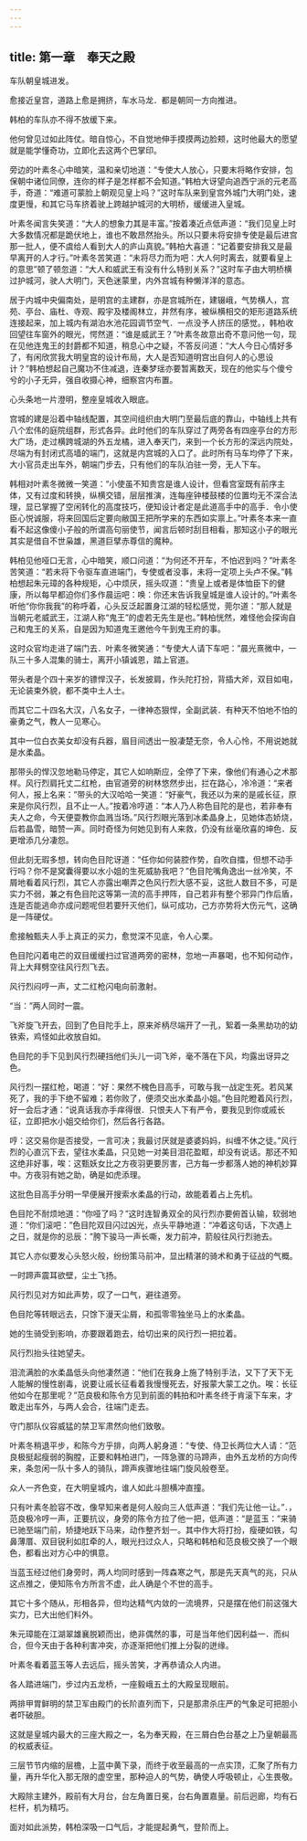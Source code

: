 ```yaml
---
---
---
```

title: 第一章　奉天之殿
---



车队朝皇城进发。

愈接近皇宫，道路上愈是拥挤，车水马龙．都是朝同一方向推进。

韩柏的车队亦不得不放缓下来。

他何曾见过如此阵仗。暗自惊心，不自觉地伸手摸摸两边脸颊，这时他最大的愿望就是能学懂奇功，立即化去这两个巴掌印。

旁边的叶素冬心中暗笑，温和亲切地道：“专使大人放心，只要末将略作安排，包保朝中诸位同僚，连你的样子是怎样都不会知道。”韩柏大讶望向追西宁派的元老高手，奇道：“难道可蒙脸上朝观见皇上吗？”这时车队来到皇宫外城门大明门处，速度更慢，和其它马车挤着驶上跨越护城河的大明桥，缓缓进入皇城。

叶素冬闻言失笑道：“大人的想象力其是丰富。”按着凑近点低声道：“我们见皇上时大多数情况都是跪伏地上，谁也不敢昂然抬头。所以只要未将安排专使是最后进宫那一批人，便不虞给人看到大人的庐山真貌。”韩柏大喜道：“记着要安排我又是最早离开的人才行。”叶素冬苦笑道：“未将尽力而为吧：大人何时离去，就要看皇上的意思”顿了顿忽道：“大人和威武王有没有什么特别关系？”这时车子由大明桥横过护城河，驶人大明门，天色迷蒙里，内外宫城有种懒洋洋的意态。

居于内城中央偏南处，是明宫的主建群，亦是宫城所在，建辍峨，气势横人，宫苑、亭台、庙杜、寺观、殿宇及楼阁林立，井然有序，被纵横相交的矩形道路系统连接起来，加上城内有湖泊水池花园调节空气．一点没予人挤压的感觉。，韩柏收回望往车窗外的眼光，愕然道：“谁是威武王？”叶素冬故意出奇不意问他一句，现在见他连鬼王的封爵都不知道，稍息心中之疑，不答反问道：“大人今日心情好多了，有闲欣赏我大明皇宫的设计布局，大人是否知道明宫出自何人的心思设计？”韩柏想起自己魔功不住减退，连秦梦瑶亦要暂离数天，现在的他实与个傻兮兮的小子无异，强自收摄心神，细察宫内布置。

心头条地一片澄明，整座皇城收入眼底。

宫城的建是沿着中轴线配置，其空间组织由大明门至最后底的靠山，中轴线上共有八个宏伟的庭院组群，形式各异。此时他们的车队穿过了两旁各有四座亭台的方形大广场，走过横跨城湖的外五龙橘，进入奉天门，来到一个长方形的深远内院处，尽端为有封闭式高墙的端门，这就是内宫城的入口了。此时所有马车均停了下来，大小官员走出车外，朝端门步去，只有他们的车队泊驻一旁，无人下车。

韩相对叶素冬微微一笑道：“小使虽不知贵宫是谁人设计，但看宫室既有前序主体，又有过度和转换，纵横交错，层层推演，连每座钟楼鼓楼的位置均无不深合法理，显已掌握了空闲转化的高度技巧，便知设计者定是此道高手中的高手．令小使臣心悦诚服，将来回国后定要向敝国王把所学来的东西如实禀上。”叶素冬本来一直看不起这像傻小子般的所谓高句丽使节，闻言后顿时刮目相看，那知这小子的眼光其实是借自不世枭雄，黑道巨擘赤尊信的魔种。

韩柏见他哑口无言，心中暗笑，顺口问道：“为何还不开车，不怕迟到吗？”叶素冬苦笑道：“若未将下令驱车直进端门，专使或者没事，未将一定项上头卢不保。”韩柏想起朱元璋的各种规矩，心中烦厌，摇头叹道：“贵皇上或者是体恤臣下的健康，所以每早都迫你们多作晨运吧：唤：你还末告诉我皇城是谁人设计的。”叶素冬听他“你你我我”的称呼着，心头反泛起置身江湖的轻松感觉，莞尔道：“那人就是当朝元老威武王，江湖人称“鬼王”的虚若无先生是也。”韩柏恍然，难怪他会探询自己和鬼王的关系，自是因为知道鬼王邀他今午到鬼王府的事。

这时众官均走进了端门去．叶素冬微笑通：“专使大人请下车吧：”晨光熹微中，一队三十多人混集的骑士，离开小镇诚恩，踏上官道。

带头者是个四十来岁的镖悍汉子，长发披肩，作头陀打扮，背插大斧，双目如电，无论装束外貌，都不类中土人士。

而其它二十四名大汉，八名女子，一律神态狠悍，全副武装．有种天不怕地不怕的豪勇之气，教人一见寒心。

其中一位白衣美女却没有兵器，眉目间透出一股凄楚无奈，令人心怜，不用说她就是水柔晶。

那带头的悍汉忽地勒马停定，其它人如响斯应，全停了下来，像他们有通心之术那样。风行烈肩托丈二红枪，由官道旁的树林悠然步出，拦在路心，冷冷道：“来者何人，报上名来：”带头的大汉哈哈一笑道：“好豪气，我还以为来的是戚长征，原来是你风行烈，且不止一人。”按着冷哼道：“本人乃人称色目陀的是也，若非奉有夫人之命，今天便耍教你血溅当场。”风行烈眼光落到冰柔晶身上，见她体态娇烧，后若晶雪，暗赞一声。同时奇怪为何她见到有人来救，仍没有丝毫欣喜的坤色．反更增添几分凄怨。

但此刻无瑕多想，转向色目陀讶道：“任你如何装腔作势，自吹自擂，但想不动手行吗？你不是窝囊得要以水小姐的生死威胁我吧？”色目陀嘴角逸出一丝冷笑，不屑地看着风行烈，其它人亦露出嘲弄之色风行烈大感不妥，这批人数目不多，可是实力不弱，兼之有色目陀这等第一流的高手押阵，自己若非有整个邪异门作后盾，连是否能逃命亦成问题呢但若要歼灭他们，纵可成功，己方亦势将大伤元气，这确是一阵硬仗。

愈接触甄夫人手上真正的买力，愈觉深不见底，令人心栗。

色目陀闪着电芒的双目缓缓扫过官道两旁的密林，忽地一声暴喝，也不知何动作，背上大拜劈空往风行烈飞去。

风行烈闷哼一声，丈二红枪闪电向前激射。

“当：”两人同时一震。

飞斧旋飞开去，回到了色目陀手上，原来斧柄尽端开了一孔，絮着一条黑劫功的幼铁索，鸡怪如此收放自如。

色目陀的手下见到风行烈硬挡他们头儿一词飞斧，毫不落在下风，均露出讶异之色。

风行烈一摆红枪，喝道：“好：果然不槐色目高手，可敢与我一战定生死。若风某死了，我的手下绝不留难；若你败了，便须交出水柔晶小姐。”色目陀瞪着风行烈，好一会后才通：“说真话我亦手痒得很．只恨夫人下有严令，要我见到你或戚长征，立即把水小姐交给你们，然后各行各路。

哼：这交易你是否接受，一言可决；我最讨厌就是婆婆妈妈，纠缠不休之徒。”风行烈的心直沉下去，望往水柔晶，只见她一对美目泪花盈眶，却没有说话。那还不知这绝非好事，唉：这甄妖女比之方夜羽更要厉害，己方每一步都落人她的神机妙算中。方夜羽有她之助，确是如虎添理。

这批色目高手分明一早便展开搜索水柔晶的行动，故能着着占上先机。

色目陀不耐烦地道：“你哑了吗？”这时连智勇双全的风行烈亦要俯首认输，软弱地道：“你们滚吧：”色目陀双目闪过凶光，点头平静地道：“冲着这句话，下次遇上之日，就是你的忌辰：”胯下骏马一声长嘶，发力前冲，箭般往风行烈驰去。

其它人亦似要发心头怒火般，纷纷策马前冲，显出精湛的骑术和勇于征战的气概。

一时蹄声震耳欲壁，尘土飞扬。

风行烈见对方如此声势，叹了一口气，避往道旁。

色目陀等转眼远去，只馀下漫天尘屑，和孤零零独坐马上的水柔晶。

她的生骑受到影响，亦要跟着跑去，给切出来的风行烈一把拉着。

风行烈抬头往她望夫。

泪流满脸的水柔晶低头向他凄然道：“他们在我身上施了特别手法，又下了天下无人能解的慢性剧毒，说要让戚长征看着我慢慢死去，好报蒙大蒙工之仇。唉：长征他如今在那里呢？”范良极和陈令方见到前面的韩拍和叶素冬终于肯滚下车来，才敢走出车外，与两人会合，往端门走去。

守门那队仪容威猛的禁卫军肃然向他们致敬。

叶素冬稍退平步，和陈今方乎排，向两人躬身道：“专使、侍卫长两位大人请：”范良极挺起瘦弱的胸膛，正要和韩柏进门，一阵急骤的马蹄声，由外五龙桥的方向传来，条忽闲一队十多人的骑队，蹄声疾骤地往端门旋风般卷至。

众人一齐色变，在大明皇城内，谁人如此斗胆横冲直撞。

只有叶素冬脸容不改，像早知来者是何人般向三人低声道：“我们先让他一让。”．，范良极冷哼一声，正要抗议，身旁的陈令方拉了他一把，低声道：“是蓝玉：”来骑已驰至端门前，矫捷地跃下马来，动作整齐划一。其中作大将打扮，瘦硬如铁，勾鼻薄厝、双目锐利如肛牵的人，眼光扫过众人，只略和韩柏和范良极交换了一个眼色，都看出对方心中的惧意。

当蓝玉经过他们身旁时，两人均同时感到一阵森寒之气，那是先天真气的兆，只从这点推之，便知陈令方所言不虚，此人确是个不世的高手。

其它十多个随从，形相各异，但均达精气内敛的一流境界，只是摆在他们前这强大实力，已大出他们料外。

朱元璋能在江湖翠雄襄脱颖而出，绝非偶然的事，可是当年他们因利益一．而纠合，但今天由于各种利害冲突，亦逐渐把他们推上分裂的迸缘。

叶素冬看着蓝玉等人去远后，摇头苦笑，才再恭请众人内进。

各人踏进端门，步过内五龙桥，一座毅峨五土的大殿呈现眼前。

两排甲胃鲜明的禁卫军由殿门的长阶直列而下，只是那肃杀庄严的气象足可把胆小者吓破胆。

这就是皇城内最大的三座大殿之一，名为奉天殿，在三屑白色台基之上乃皇朝最高的权威表征。

三层节节内缩的层檐，上蓝中黄下录，而终于收至最高的一点实顶，汇聚了所有力量，再升华化入那无限的虚空里，那种迫人的气势，确使人呼吸顿止，心生畏敬。

大殿除主建外，殿前有大月台，台左角置日冕，台右角置嘉量。前后迥廊，均有石栏杆，机为精巧。

面对如此派势，韩柏深吸一口气后，才能提起勇气，登阶而上。